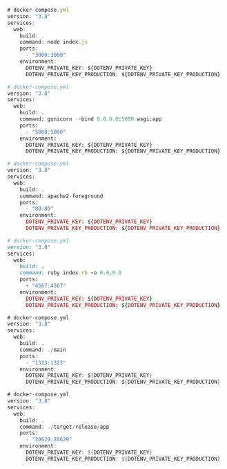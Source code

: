 <CodeGroup>

```js {{ title: "Node" }}
# docker-compose.yml
version: "3.8"
services:
  web:
    build: .
    command: node index.js
    ports:
      - "3000:3000"
    environment:
      DOTENV_PRIVATE_KEY: ${DOTENV_PRIVATE_KEY}
      DOTENV_PRIVATE_KEY_PRODUCTION: ${DOTENV_PRIVATE_KEY_PRODUCTION}
```

```python {{ title: "Python" }}
# docker-compose.yml
version: "3.8"
services:
  web:
    build: .
    command: gunicorn --bind 0.0.0.0:5000 wsgi:app
    ports:
      - "5000:5000"
    environment:
      DOTENV_PRIVATE_KEY: ${DOTENV_PRIVATE_KEY}
      DOTENV_PRIVATE_KEY_PRODUCTION: ${DOTENV_PRIVATE_KEY_PRODUCTION}
```

```php {{ title: "PHP" }}
# docker-compose.yml
version: "3.8"
services:
  web:
    build: .
    command: apache2-foreground
    ports:
      - "80:80"
    environment:
      DOTENV_PRIVATE_KEY: ${DOTENV_PRIVATE_KEY}
      DOTENV_PRIVATE_KEY_PRODUCTION: ${DOTENV_PRIVATE_KEY_PRODUCTION}
```

```ruby {{ title: "Ruby" }}
# docker-compose.yml
version: "3.8"
services:
  web:
    build: .
    command: ruby index.rb -o 0.0.0.0
    ports:
      - "4567:4567"
    environment:
      DOTENV_PRIVATE_KEY: ${DOTENV_PRIVATE_KEY}
      DOTENV_PRIVATE_KEY_PRODUCTION: ${DOTENV_PRIVATE_KEY_PRODUCTION}
```

```go {{ title: "Go" }}
# docker-compose.yml
version: "3.8"
services:
  web:
    build: .
    command: ./main
    ports:
      - "1323:1323"
    environment:
      DOTENV_PRIVATE_KEY: ${DOTENV_PRIVATE_KEY}
      DOTENV_PRIVATE_KEY_PRODUCTION: ${DOTENV_PRIVATE_KEY_PRODUCTION}
```

```rust {{ title: "Rust" }}
# docker-compose.yml
version: "3.8"
services:
  web:
    build: .
    command: ./target/release/app
    ports:
      - "20629:20629"
    environment:
      DOTENV_PRIVATE_KEY: ${DOTENV_PRIVATE_KEY}
      DOTENV_PRIVATE_KEY_PRODUCTION: ${DOTENV_PRIVATE_KEY_PRODUCTION}
```

</CodeGroup>

